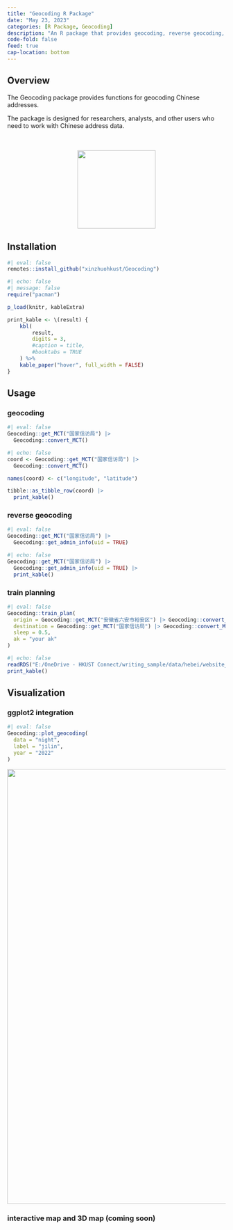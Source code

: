 ```yaml
---
title: "Geocoding R Package"
date: "May 23, 2023"
categories: [R Package, Geocoding]
description: "An R package that provides geocoding, reverse geocoding, route planning, and advanced geographic visualization. Moreover, this package provides economic and social information such as nighttime lights and population based on geographic coding."
code-fold: false
feed: true
cap-location: bottom
---
```



```{=html}
<style>
body {text-align: justify}
</style>
```

:::: {.grid}
::: {.g-col-12 .g-col-md-8 style="text-align: left;"}
## Overview {.unnumbered .unlisted}
  The Geocoding package provides functions for geocoding Chinese addresses. 
  
  The package is designed for researchers, analysts, and other users who need to work with Chinese address data.
:::
::: {.g-col-15 .g-col-md-4 style="text-align: center;"}
<br>
<br>
<img src="geo_icon.png" width="180">        
:::
::::

## Installation
```r
#| eval: false
remotes::install_github("xinzhuohkust/Geocoding")
```

```r
#| echo: false
#| message: false
require("pacman")

p_load(knitr, kableExtra)

print_kable <- \(result) {
    kbl(
        result,
        digits = 3,
        #caption = title,
        #booktabs = TRUE
    ) %>%
    kable_paper("hover", full_width = FALSE)
}
```

## Usage
### geocoding

```r
#| eval: false
Geocoding::get_MCT("国家信访局") |>
  Geocoding::convert_MCT()
```

```r
#| echo: false
coord <- Geocoding::get_MCT("国家信访局") |>
  Geocoding::convert_MCT()

names(coord) <- c("longitude", "latitude")

tibble::as_tibble_row(coord) |>
  print_kable()
```


### reverse geocoding
```r
#| eval: false
Geocoding::get_MCT("国家信访局") |>
  Geocoding::get_admin_info(uid = TRUE)
```

```r
#| echo: false
Geocoding::get_MCT("国家信访局") |>
  Geocoding::get_admin_info(uid = TRUE) |>
  print_kable()
```

### train planning
```r
#| eval: false
Geocoding::train_plan(
  origin = Geocoding::get_MCT("安徽省六安市裕安区") |> Geocoding::convert_MCT(),
  destination = Geocoding::get_MCT("国家信访局") |> Geocoding::convert_MCT(),
  sleep = 0.5,
  ak = "your ak"
)
```

```r
#| echo: false
readRDS("E:/OneDrive - HKUST Connect/writing_sample/data/hebei/website_data_train.Rds") |>
print_kable()
```


## Visualization 

### ggplot2 integration
```r
#| eval: false
Geocoding::plot_geocoding(
  data = "night",
  label = "jilin",
  year = "2022"
)
```

<img src="light.png" width="1000"> 

### interactive map and 3D map (coming soon)

```{=html}
<script type='text/javascript' id='clustrmaps' src='//cdn.clustrmaps.com/map_v2.js?cl=fdfdfd&w=70&t=n&d=xZ5N7O41jb8FCtvQIiC0y_H6QbZgte9z9WlfHIbXC9w&co=fdfdfd&ct=fdfdfd&cmo=fdfdfd&cmn=fdfdfd'></script>
```
